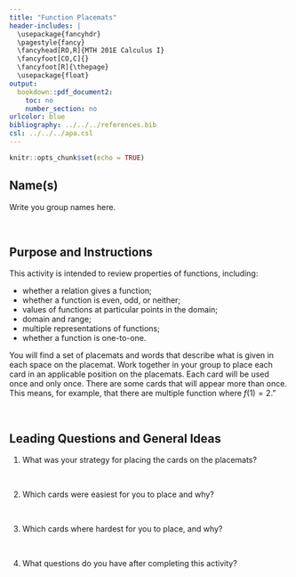 ---
title: "Function Placemats"
header-includes: |
  \usepackage{fancyhdr}
  \pagestyle{fancy}
  \fancyhead[RO,R]{MTH 201E Calculus I}
  \fancyfoot[CO,C]{}
  \fancyfoot[R]{\thepage}
  \usepackage{float}
output:
  bookdown::pdf_document2:
    toc: no
    number_section: no
urlcolor: blue
bibliography: ../../../references.bib
csl: ../../../apa.csl
---

```{r setup, include=FALSE}
knitr::opts_chunk$set(echo = TRUE)
```

## Name(s)

Write you group names here.

\

## Purpose and Instructions

This activity is intended to review properties of functions, including:

* whether a relation gives a function; 
* whether a function is even, odd, or neither; 
* values of functions at particular points in the domain; 
* domain and range; 
* multiple representations of functions; 
* whether a function is one-to-one.

You will find a set of placemats and words that describe what is
given in each space on the placemat. Work together in your group to place each
card in an applicable position on the placemats. Each card will be used once
and only once. There are some cards that will appear more than once. This
means, for example, that there are multiple function where $f(1) = 2$."

\

## Leading Questions and General Ideas

1. What was your strategy for placing the cards on the placemats?

\

2. Which cards were easiest for you to place and why?

\

3. Which cards where hardest for you to place, and why?

\

4. What questions do you have after completing this activity?

\
